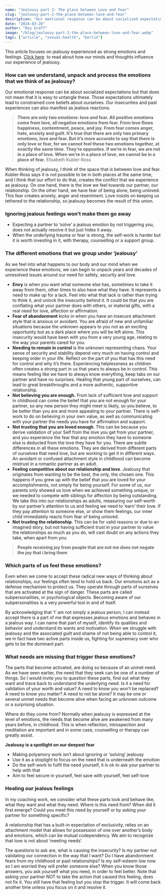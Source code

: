 ```yaml
---
name: "Jealousy part 2: The place between Love and Fear"
slug: "jealousy-part-2-the-place-between-love-and-fear"
description: "Our emotional response can be about socialized expectations but that does not mean that it is easy to untangle these. Those expectations ultimately lead to constrained core beliefs about ourselves. Our insecurities and past experiences can also manifest as jealous reactions."
date: "2024-03-28"
author: "Roy Graff"
image: "/blog/jealousy-part-2-the-place-between-love-and-fear.webp"
tags: ["article", "sexual-health", "berlin"]
---
```


This article focuses on jealousy experienced as strong emotions and feelings. [Click here](https://www.shame-less-society.com/blog/jealousy-part-1-how-to-understand-our-jealousy)  to read about how our minds and thoughts influence our experience of jealousy. 
### **How can we understand, unpack and process the emotions that we think of as jealousy?**

Our emotional response can be about socialized expectations but that does not mean that it is easy to untangle these. Those expectations ultimately lead to constrained core beliefs about ourselves. Our insecurities and past experiences can also manifest as jealous reactions.

> **There are only two emotions: love and fear. All positive emotions come from love, all negative emotions from fear. From love flows happiness, contentment, peace, and joy. From fear comes anger, hate, anxiety and guilt. It’s true that there are only two primary emotions, love and fear. But it’s more accurate to say that there is only love or fear, for we cannot feel these two emotions together, at exactly the same time. They’re opposites. If we’re in fear, we are not in a place of love. When we’re in a place of love, we cannot be in a place of fear.**
Elisabeth Kubler-Ross

When thinking of jealousy, I think of the space that is between love and fear. Kubler-Ross says it is not possible to be in both places at the same time, and I think that our effort to do that, creates the conflict that we experience as jealousy. On one hand, there is the love we feel towards our partner, our relationship. On the other hand, we have fear of being alone, being unloved. This fear creates anxiety, anger and resentment. Love insists on keeping us tethered to the relationship, so jealousy becomes the result of this union. 
### **Ignoring jealous feelings won’t make them go away**

- Expecting a partner to ‘solve’ a jealous emotion by not triggering you, does not actually resolve it but just hides it away.
- When the underlying trauma or fear is strong, the self-work is harder but it is worth investing in it, with therapy, counselling or a support group.

### **The different emotions that we group under ‘jealousy’**

As we feel into what happens to our body and our mind when we experience these emotions, we can begin to unpack years and decades of unresolved issues around our need for safety, security and love.

- **Envy** is when you want what someone else has, sometimes to take it away from them, other times to also have what they have. It represents a need to make up for a lack. Feel into what that lack is rather than trying to think it, and unlock the insecurity behind it. It could be that you are conflating what your partner does with others, or material gifts, with a real need for love, affection or affirmation.
- **Fear of abandonment** kicks in when you have an insecure attachment style that is anxious or avoidant. You are afraid of new and unfamiliar situations because the unknown appears to you not as an exciting opportunity but as a dark place where you will be left alone. This insecurity would have been with you from a very young age, relating to the way your parents cared for you.
- **Needing to remain in control** is the unknown representing chaos. Your sense of security and stability depend very much on having control and keeping order in your life. Reflect on the part of you that has this need for control and why it’s there. Experiencing helplessness as children often creates a strong part in us that years to always be in control. This means feeling like we have to always know everything, keep tabs on our partner and have no surprises. Healing that young part of ourselves, can lead to great breakthroughs and a more authentic, supportive relationship.
- **Not believing you are enough.** From lack of sufficient love and support in childhood can come the belief that you are not enough for your partner, so any new person they might meet is likely, so you believe, to be better than you are and more appealing to your partner. There is self-work to do on believing in your own value, as well as communicating with your partner the needs you have for affirmation and support.
- **Not trusting that you are loved enough**. This can be because you derive validation of your Self from the love you get from your partner, and you experience the fear that any emotion they have to someone else is deducted from the love they have for you. There are subtle differences in all these emotions. They are derived from different parts of ourselves that need love, but are working to get it in different ways. An avoidant or confused attachment style in childhood can become mistrust in a romantic partner as an adult.
- **Feeling competitive about our relationship and love**. Jealousy that originates from wanting to be the best, the only, the chosen one. This happens if you grew up with the belief that you are loved for your accomplishments, not simply for being yourself. For some of us, our parents only showed us love when we achieved something unique, or we needed to compete with siblings for affection by being outstanding. We take this into our relationships as adults, measuring our self-worth by our partner’s attention to us and feeling we need to ‘earn’ their love. If they pay attention to someone else, or show them feelings, our inner child immediately reacts from fear of being unloved.
- **Not trusting the relationship**. This can be for valid reasons or due to an imagined story, but not having sufficient trust in your partner to value the relationships as much as you do, will cast doubt on any actions they take, when apart from you.

> **People receiving joy from people that are not me does not negate the joy that i bring them**

### **Which parts of us feel these emotions?**

Even when we come to accept these radical new ways of thinking about relationships, our feelings often tend to hold us back. Our emotions act as a defense mechanism to protect us. They operate through parts of ourselves that are activated at the sign of danger. These parts are called subpersonalities, or psychological objects. Becoming aware of our subpersonalities is a very powerful tool in and of itself. 

By acknowledging that ‘I’ am not simply a jealous person, I can instead accept there is a part of me that expresses jealous emotions and behaves in a jealous way. I can name that part of myself, identify its qualities and behavior and understand its wants and motivation. When we struggle with jealousy and the associated guilt and shame of not being able to control it, we in fact have two active parts inside us, fighting for supremacy over who gets to be the dominant part.

### **What needs are missing that trigger these emotions?**

The parts that become activated, are doing so because of an unmet need. As we have seen earlier, the need that they seek can be one of a number of things. So I would invite you to question these parts, find out what they want and trace back to understand the underlying need. Is it a need for validation of your worth and value? A need to know you won’t be replaced? A need to know you matter? A need to not be alone? It may be one or several unmet needs that become alive when facing an unknown outcome or a surprising situation.

Where do they come from?  Normally when jealousy is expressed at the level of emotions, the needs that become alive are awakened from many years before, in childhood. This is when reflection, introspection and meditation are important and in some case, counselling or therapy can greatly assist.

**Jealousy is a spotlight on our deepest fear**

- Making polyamory work isn’t about ignoring or ‘solving’ jealousy
- Use it as a stoplight to focus on the need that is underneath the emotion
- Do the self-work to fulfil the need yourself, it is ok to ask your partner to help with that
- Aim to feel secure in yourself, feel save with yourself, feel self-love

### **Healing our jealous feelings**

In my coaching work, we consider what these parts look and behave like, what they want and what they need. Where is this need from? When did it first emerge? Could you meet this need by yourself or by asking your partner for something specific?

A relationship that has a built-in expectation of exclusivity, relies on an attachment model that allows for possession of one over another’s body and emotions, which can be mutual codependency. We aim to recognize that love is not about ‘meeting needs’.

The questions to ask are, what is causing the insecurity? Is my partner not validating our connection in the way that I want? Do I have abandonment fears from my childhood or past relationships? Is my self-esteem low now so I am worried they will prefer someone else? When you know those answers, you ask yourself what you need, in order to feel better. Note that asking your partner NOT to take the action that caused this feeling, does not fix it. You still have that feeling but you stop the trigger. It will come back another time unless you focus on it and resolve it.